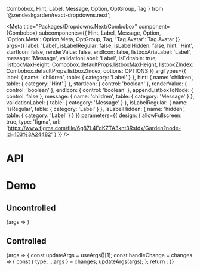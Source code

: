   Combobox,
  Hint,
  Label,
  Message,
  Option,
  OptGroup,
  Tag
} from '@zendeskgarden/react-dropdowns.next';

<Meta
  title="Packages/Dropdowns.Next/Combobox"
  component={Combobox}
  subcomponents={{
    Hint,
    Label,
    Message,
    Option,
    'Option.Meta': Option.Meta,
    OptGroup,
    Tag,
    'Tag.Avatar': Tag.Avatar
  }}
  args={{
    label: 'Label',
    isLabelRegular: false,
    isLabelHidden: false,
    hint: 'Hint',
    startIcon: false,
    renderValue: false,
    endIcon: false,
    listboxAriaLabel: 'Label',
    message: 'Message',
    validationLabel: 'Label',
    isEditable: true,
    listboxMaxHeight: Combobox.defaultProps.listboxMaxHeight,
    listboxZIndex: Combobox.defaultProps.listboxZIndex,
    options: OPTIONS
  }}
  argTypes={{
    label: { name: 'children', table: { category: 'Label' } },
    hint: { name: 'children', table: { category: 'Hint' } },
    startIcon: { control: 'boolean' },
    renderValue: { control: 'boolean' },
    endIcon: { control: 'boolean' },
    appendListboxToNode: { control: false },
    message: { name: 'children', table: { category: 'Message' } },
    validationLabel: { table: { category: 'Message' } },
    isLabelRegular: { name: 'isRegular', table: { category: 'Label' } },
    isLabelHidden: { name: 'hidden', table: { category: 'Label' } }
  }}
  parameters={{
    design: {
      allowFullscreen: true,
      type: 'figma',
      url: 'https://www.figma.com/file/6g87L4FdKZTA3knt3Rsfdx/Garden?node-id=103%3A24482'
    }
  }}
/>

# API

<ArgsTable />

# Demo

## Uncontrolled

<Canvas>
  <Story
    name="Uncontrolled"
    argTypes={{
      activeIndex: { control: false },
      inputValue: { control: false },
      isExpanded: { control: false },
      selectionValue: { control: false }
    }}
  >
    {args => <ComboboxStory {...args} />}
  </Story>
</Canvas>

## Controlled

<Canvas>
  <Story
    name="Controlled"
    args={{
      isExpanded: false,
      inputValue: '',
      activeIndex: -1,
      selectionValue: null
    }}
    argTypes={{
      defaultExpanded: { control: false },
      defaultSelectionValue: { control: false }
    }}
  >
    {args => {
      const updateArgs = useArgs()[1];
      const handleChange = changes => {
        const { type, ...args } = changes;
        updateArgs(args);
      };
      return <ComboboxStory {...args} onChange={handleChange} />;
    }}
  </Story>
</Canvas>
